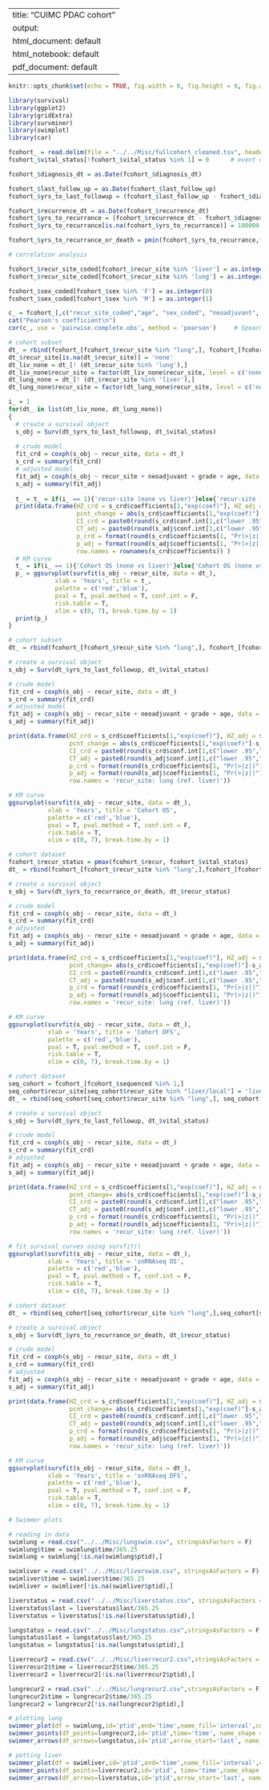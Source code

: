 <!-- This script generates Fig. 1 -->

---
title: "CUIMC PDAC cohort"
output:
  html_document: default
  html_notebook: default
  pdf_document: default
---

```r

knitr::opts_chunk$set(echo = TRUE, fig.width = 6, fig.height = 6, fig.align='center')
```

```r

library(survival)
library(ggplot2)
library(gridExtra)
library(survminer)
library(swimplot)
library(car)
```

```r

fcohort_ = read.delim(file = "../../Misc/fullcohort_cleaned.tsv", header = T, sep = '\t', quote = "", as.is = T, check.names = F, stringsAsFactors = F, na.strings = c('','NA','n/a','na'))
fcohort_$vital_status[!fcohort_$vital_status %in% 1] = 0      # event of interest is dead:1, the rest 0

fcohort_$diagnosis_dt = as.Date(fcohort_$diagnosis_dt)

fcohort_$last_follow_up = as.Date(fcohort_$last_follow_up)
fcohort_$yrs_to_last_followup = (fcohort_$last_follow_up - fcohort_$diagnosis_dt)/365.25

fcohort_$recurrence_dt = as.Date(fcohort_$recurrence_dt)
fcohort_$yrs_to_recurrance = (fcohort_$recurrence_dt - fcohort_$diagnosis_dt)/365.25
fcohort_$yrs_to_recurrance[is.na(fcohort_$yrs_to_recurrance)] = 100000

fcohort_$yrs_to_recurrance_or_death = pmin(fcohort_$yrs_to_recurrance,fcohort_$yrs_to_last_followup)
```

```r

# correlation analysis

fcohort_$recur_site_coded[fcohort_$recur_site %in% 'liver'] = as.integer(0)
fcohort_$recur_site_coded[fcohort_$recur_site %in% 'lung'] = as.integer(1)

fcohort_$sex_coded[fcohort_$sex %in% 'F'] = as.integer(0)
fcohort_$sex_coded[fcohort_$sex %in% 'M'] = as.integer(1)

c_ = fcohort_[,c("recur_site_coded","age", "sex_coded", "neoadjuvant", "adjuvant", "grade", "stage", "nodal_status")]
cat("Pearson's coefficient\n")
cor(c_, use = 'pairwise.complete.obs', method = 'pearson')     # Spearman and Kendall returns comparable results
```

```r

# cohort subset
dt_ = rbind(fcohort_[fcohort_$recur_site %in% "lung",], fcohort_[fcohort_$recur_site %in% "liver",], fcohort_[is.na(fcohort_$recur_site),])
dt_$recur_site[is.na(dt_$recur_site)] = 'none'
dt_liv_none = dt_[! (dt_$recur_site %in% 'lung'),]
dt_liv_none$recur_site = factor(dt_liv_none$recur_site, level = c('none','liver'))      # reference will be none
dt_lung_none = dt_[! (dt_$recur_site %in% 'liver'),]
dt_lung_none$recur_site = factor(dt_lung_none$recur_site, level = c('none','lung'))     # reference will be none

i_ = 1
for(dt_ in list(dt_liv_none, dt_lung_none))
{
  # create a survival object
  s_obj = Surv(dt_$yrs_to_last_followup, dt_$vital_status)
  
  # crude model
  fit_crd = coxph(s_obj ~ recur_site, data = dt_)
  s_crd = summary(fit_crd)
  # adjusted model
  fit_adj = coxph(s_obj ~ recur_site + neoadjuvant + grade + age, data = dt_)
  s_adj = summary(fit_adj)
  
  t_ = t_ = if(i_ == 1){'recur-site (none vs liver)'}else{'recur-site (none vs lung)'}
  print(data.frame(HZ_crd = s_crd$coefficients[1,"exp(coef)"], HZ_adj = s_adj$coefficients[1,"exp(coef)"],
                   pcnt_change = abs(s_crd$coefficients[1,"exp(coef)"]-s_adj$coefficients[1,"exp(coef)"])/s_crd$coefficients[1,"exp(coef)"]*100,
                   CI_crd = paste0(round(s_crd$conf.int[1,c("lower .95","upper .95")],2), collapse = ','), 
                   CT_adj = paste0(round(s_adj$conf.int[1,c("lower .95","upper .95")],2), collapse = ','),
                   p_crd = format(round(s_crd$coefficients[1, "Pr(>|z|)"],4), scientific = T),
                   p_adj = format(round(s_adj$coefficients[1, "Pr(>|z|)"],4), scientific = T),
                   row.names = rownames(s_crd$coefficients)) )
  # KM curve
  t_ = if(i_ == 1){'Cohort OS (none vs liver)'}else{'Cohort OS (none vs lung)'}; i_ = i_ + 1
  p_ = ggsurvplot(survfit(s_obj ~ recur_site, data = dt_),
             xlab = 'Years', title = t_,
             palette = c('red','blue'),
             pval = T, pval.method = T, conf.int = F,
             risk.table = T,
             xlim = c(0, 7), break.time.by = 1)
  print(p_)
}

```

```r

# cohort subset
dt_ = rbind(fcohort_[fcohort_$recur_site %in% "lung",], fcohort_[fcohort_$recur_site %in% "liver",])

# create a survival object
s_obj = Surv(dt_$yrs_to_last_followup, dt_$vital_status)

# crude model
fit_crd = coxph(s_obj ~ recur_site, data = dt_)
s_crd = summary(fit_crd)
# adjusted model
fit_adj = coxph(s_obj ~ recur_site + neoadjuvant + grade + age, data = dt_)
s_adj = summary(fit_adj)

print(data.frame(HZ_crd = s_crd$coefficients[1,"exp(coef)"], HZ_adj = s_adj$coefficients[1,"exp(coef)"],
                 pcnt_change = abs(s_crd$coefficients[1,"exp(coef)"]-s_adj$coefficients[1,"exp(coef)"])/s_crd$coefficients[1,"exp(coef)"]*100,
                 CI_crd = paste0(round(s_crd$conf.int[1,c("lower .95","upper .95")],2), collapse = ','), 
                 CT_adj = paste0(round(s_adj$conf.int[1,c("lower .95","upper .95")],2), collapse = ','),
                 p_crd = format(round(s_crd$coefficients[1, "Pr(>|z|)"],4), scientific = T),
                 p_adj = format(round(s_adj$coefficients[1, "Pr(>|z|)"],4), scientific = T),
                 row.names = 'recur_site: lung (ref. liver)'))

# KM curve
ggsurvplot(survfit(s_obj ~ recur_site, data = dt_),
           xlab = 'Years', title = 'Cohort OS',
           palette = c('red','blue'),
           pval = T, pval.method = T, conf.int = F,
           risk.table = T,
           xlim = c(0, 7), break.time.by = 1)
```

```r

# cohort dataset
fcohort_$recur_status = pmax(fcohort_$recur, fcohort_$vital_status)
dt_ = rbind(fcohort_[fcohort_$recur_site %in% "lung",],fcohort_[fcohort_$recur_site %in% "liver",])

# create a survival object
s_obj = Surv(dt_$yrs_to_recurrance_or_death, dt_$recur_status)

# crude model
fit_crd = coxph(s_obj ~ recur_site, data = dt_)
s_crd = summary(fit_crd)
# adjusted
fit_adj = coxph(s_obj ~ recur_site + neoadjuvant + grade + age, data = dt_)
s_adj = summary(fit_adj)

print(data.frame(HZ_crd = s_crd$coefficients[1,"exp(coef)"], HZ_adj = s_adj$coefficients[1,"exp(coef)"],
                 pcnt_change= abs(s_crd$coefficients[1,"exp(coef)"]-s_adj$coefficients[1,"exp(coef)"])/s_crd$coefficients[1,"exp(coef)"]*100,
                 CI_crd = paste0(round(s_crd$conf.int[1,c("lower .95","upper .95")],2), collapse = ','), 
                 CT_adj = paste0(round(s_adj$conf.int[1,c("lower .95","upper .95")],2), collapse = ','),
                 p_crd = format(round(s_crd$coefficients[1, "Pr(>|z|)"],4), scientific = T),
                 p_adj = format(round(s_adj$coefficients[1, "Pr(>|z|)"],4), scientific = T),
                 row.names = 'recur_site: lung (ref. liver)'))

# KM curve
ggsurvplot(survfit(s_obj ~ recur_site, data = dt_),
           xlab = 'Years', title = 'Cohort DFS',
           palette = c('red','blue'),
           pval = T, pval.method = T, conf.int = F,
           risk.table = T,
           xlim = c(0, 7), break.time.by = 1)
```

```r

# cohort dataset
seq_cohort = fcohort_[fcohort_$sequenced %in% 1,]
seq_cohort$recur_site[seq_cohort$recur_site %in% "liver/local"] = 'liver'
dt_ = rbind(seq_cohort[seq_cohort$recur_site %in% "lung",], seq_cohort[seq_cohort$recur_site %in% "liver",])

# create a survival object
s_obj = Surv(dt_$yrs_to_last_followup, dt_$vital_status)

# crude model
fit_crd = coxph(s_obj ~ recur_site, data = dt_)
s_crd = summary(fit_crd)
# adjusted
fit_adj = coxph(s_obj ~ recur_site + neoadjuvant + grade + age, data = dt_)
s_adj = summary(fit_adj)

print(data.frame(HZ_crd = s_crd$coefficients[1,"exp(coef)"], HZ_adj = s_adj$coefficients[1,"exp(coef)"],
                 pcnt_change= abs(s_crd$coefficients[1,"exp(coef)"]-s_adj$coefficients[1,"exp(coef)"])/s_crd$coefficients[1,"exp(coef)"]*100,
                 CI_crd = paste0(round(s_crd$conf.int[1,c("lower .95","upper .95")],2), collapse = ','), 
                 CT_adj = paste0(round(s_adj$conf.int[1,c("lower .95","upper .95")],2), collapse = ','),
                 p_crd = format(round(s_crd$coefficients[1, "Pr(>|z|)"],4), scientific = T),
                 p_adj = format(round(s_adj$coefficients[1, "Pr(>|z|)"],4), scientific = T),
                 row.names = 'recur_site: lung (ref. liver)'))

# fit survival curves using survfit()
ggsurvplot(survfit(s_obj ~ recur_site, data = dt_),
           xlab = 'Years', title = 'snRNAseq OS',
           palette = c('red','blue'),
           pval = T, pval.method = T, conf.int = F,
           risk.table = T,
           xlim = c(0, 7), break.time.by = 1)
```

```r

# cohort dataset
dt_ = rbind(seq_cohort[seq_cohort$recur_site %in% "lung",],seq_cohort[seq_cohort$recur_site %in% "liver",])

# create a survival object
s_obj = Surv(dt_$yrs_to_recurrance_or_death, dt_$recur_status)

# crude model
fit_crd = coxph(s_obj ~ recur_site, data = dt_)
s_crd = summary(fit_crd)
# adjusted
fit_adj = coxph(s_obj ~ recur_site + neoadjuvant + grade + age, data = dt_)
s_adj = summary(fit_adj)

print(data.frame(HZ_crd = s_crd$coefficients[1,"exp(coef)"], HZ_adj = s_adj$coefficients[1,"exp(coef)"],
                 pcnt_change= abs(s_crd$coefficients[1,"exp(coef)"]-s_adj$coefficients[1,"exp(coef)"])/s_crd$coefficients[1,"exp(coef)"]*100,
                 CI_crd = paste0(round(s_crd$conf.int[1,c("lower .95","upper .95")],2), collapse = ','), 
                 CT_adj = paste0(round(s_adj$conf.int[1,c("lower .95","upper .95")],2), collapse = ','),
                 p_crd = format(round(s_crd$coefficients[1, "Pr(>|z|)"],4), scientific = T),
                 p_adj = format(round(s_adj$coefficients[1, "Pr(>|z|)"],4), scientific = T),
                 row.names = 'recur_site: lung (ref. liver)'))

# KM curve
ggsurvplot(survfit(s_obj ~ recur_site, data = dt_),
           xlab = 'Years', title = 'snRNAseq DFS',
           palette = c('red','blue'),
           pval = T, pval.method = T, conf.int = F,
           risk.table = T,
           xlim = c(0, 7), break.time.by = 1)
```

```r
# Swimmer plots

# reading in data
swimlung = read.csv("../../Misc/lungswim.csv", stringsAsFactors = F)
swimlung$time = swimlung$time/365.25
swimlung = swimlung[!is.na(swimlung$ptid),]

swimliver = read.csv("../../Misc/liverswim.csv", stringsAsFactors = F)
swimliver$time = swimliver$time/365.25
swimliver = swimliver[!is.na(swimliver$ptid),]

liverstatus = read.csv("../../Misc/liverstatus.csv", stringsAsFactors = F)
liverstatus$last = liverstatus$last/365.25
liverstatus = liverstatus[!is.na(liverstatus$ptid),]

lungstatus = read.csv("../../Misc/lungstatus.csv",stringsAsFactors = F)
lungstatus$last = lungstatus$last/365.25
lungstatus = lungstatus[!is.na(lungstatus$ptid),]

liverrecur2 = read.csv("../../Misc/liverrecur2.csv",stringsAsFactors = F)
liverrecur2$time = liverrecur2$time/365.25
liverrecur2 = liverrecur2[!is.na(liverrecur2$ptid),]

lungrecur2 = read.csv("../../Misc/lungrecur2.csv",stringsAsFactors = F)
lungrecur2$time = lungrecur2$time/365.25
lungrecur2 = lungrecur2[!is.na(lungrecur2$ptid),]

# plotting lung
swimmer_plot(df = swimlung,id='ptid',end='time',name_fill='interval',col="black",alpha=0.75,width=.8)+
swimmer_points(df_points=lungrecur2,id='ptid',time='time', name_shape ='further_recur',size=2.5,fill='white',col='black') + scale_y_continuous(name = "Years", breaks = c(0,1,2,3,4,5,6,7,8,9,10))+
swimmer_arrows(df_arrows=lungstatus,id='ptid',arrow_start='last', name_col='vital_status',type = "open",cex=1)

# potting liver
swimmer_plot(df = swimliver,id='ptid',end='time',name_fill='interval',col="black",alpha=0.75,width=.8)+
swimmer_points(df_points=liverrecur2,id='ptid', time='time',name_shape ='further_recur',size=2.5,fill='white',col='black') + scale_y_continuous(name = "Years", breaks = c(0,1,2,3,4,5,6,7,8,9,10)) +
swimmer_arrows(df_arrows=liverstatus,id='ptid',arrow_start='last', name_col='vital_status',type = "open",cex=1)
```
